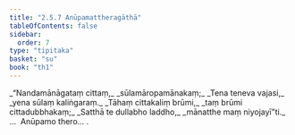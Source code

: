 ```yaml
---
title: "2.5.7 Anūpamattheragāthā"
tableOfContents: false
sidebar:
  order: 7
type: "tipitaka"
basket: "su"
book: "th1"
---
```



<DynamicBreadcrumb />

<Division number="213" book="th1" bookNo="19" page="261">

<Paragraph number="420" type="verses" book="th1">
_“Nandamānāgataṃ cittaṃ,_  
_sūlamāropamānakaṃ;_  
_Tena teneva vajasi,_  
_yena sūlaṃ kaliṅgaraṃ._  

</Paragraph>

</Division>
<Division number="214" book="th1" bookNo="19" page="261">

<Paragraph number="421" type="verses" book="th1">
_Tāhaṃ cittakaliṃ brūmi,_  
_taṃ brūmi cittadubbhakaṃ;_  
_Satthā te dullabho laddho,_  
_mānatthe maṃ niyojayī”ti._  


</Paragraph>
</Division>

<Paragraph number="422" type="center" book="th1">
…  Anūpamo thero… .
</Paragraph>